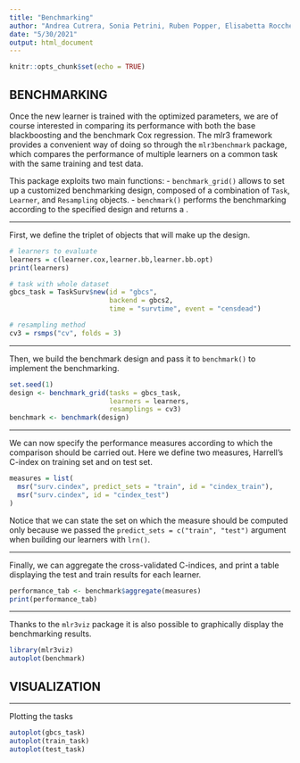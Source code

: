 ```yaml
---
title: "Benchmarking"
author: "Andrea Cutrera, Sonia Petrini, Ruben Popper, Elisabetta Rocchetti"
date: "5/30/2021"
output: html_document
---
```


```r
knitr::opts_chunk$set(echo = TRUE)
```


## BENCHMARKING
Once the new learner is trained with the optimized parameters, we are of course interested in comparing its performance with both the base blackboosting and the benchmark Cox regression.
The mlr3 framework provides a convenient way of doing so through the `mlr3benchmark` package, which compares the performance of multiple learners on a common task with the same training and test data.

This package exploits two main functions:
  - `benchmark_grid()` allows to set up a customized benchmarking design, 
      composed of a combination of `Task`, `Learner`, and `Resampling` objects.
  - `benchmark()` performs the benchmarking according to the specified design and returns a <BenchmarkResult>.

___
First, we define the triplet of objects that will make up the design.
```r
# learners to evaluate
learners = c(learner.cox,learner.bb,learner.bb.opt)
print(learners)

# task with whole dataset
gbcs_task = TaskSurv$new(id = "gbcs", 
                         backend = gbcs2, 
                         time = "survtime", event = "censdead")

# resampling method
cv3 = rsmps("cv", folds = 3)
```

___
Then, we build the benchmark design and pass it to `benchmark()` to implement the benchmarking.
```r
set.seed(1)
design <- benchmark_grid(tasks = gbcs_task,
                         learners = learners,
                         resamplings = cv3)
benchmark <- benchmark(design)
```

___
We can now specify the performance measures according to which the comparison should be carried out. 
Here we define two measures, Harrell's C-index on training set and on test set. 
```r
measures = list(
  msr("surv.cindex", predict_sets = "train", id = "cindex_train"),
  msr("surv.cindex", id = "cindex_test")
)
```
Notice that we can state the set on which the measure should be computed only because we passed the `predict_sets = c("train", "test")` argument when building our learners with `lrn()`.

___
Finally, we can aggregate the cross-validated C-indices, and print a table displaying the test and train results for each learner.
```r
performance_tab <- benchmark$aggregate(measures)
print(performance_tab)
```
___
Thanks to the `mlr3viz` package it is also possible to graphically display the benchmarking results.
```r
library(mlr3viz)
autoplot(benchmark)
```


## VISUALIZATION
___
Plotting the tasks
```r
autoplot(gbcs_task)
autoplot(train_task)
autoplot(test_task)
```











